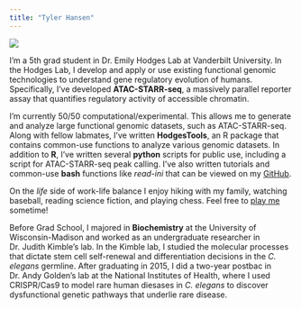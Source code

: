 ---
title: "Tyler Hansen"
---


![](images/glacier.jpg)



I'm a 5th grad student in Dr. Emily Hodges Lab at Vanderbilt University. In the Hodges Lab, I develop and apply or use existing functional genomic technologies to understand gene regulatory evolution of humans. Specifically, I've developed __ATAC-STARR-seq__, a massively parallel reporter assay that quantifies regulatory activity of accessible chromatin.   


I'm currently 50/50 computational/experimental. This allows me to generate and analyze large functional genomic datasets, such as ATAC-STARR-seq. Along with fellow labmates, I've written __HodgesTools__, an R package that contains common-use functions to analyze various genomic datasets. In addition to __R__, I've written several __python__ scripts for public use, including a script for ATAC-STARR-seq peak calling. I've also written tutorials and common-use __bash__ functions like _read-ini_ that can be viewed on my [GitHub](https://github.com/tyler-hansen). 


On the _life_ side of work-life balance I enjoy hiking with my family, watching baseball, reading science fiction, and playing chess. Feel free to [play me](https://play.chess.com/1oKWt) sometime!


Before Grad School, I majored in __Biochemistry__ at the University of Wisconsin-Madison and worked as an undergraduate researcher in Dr. Judith Kimble's lab. In the Kimble lab, I studied the molecular processes that dictate stem cell self-renewal and differentiation decisions in the _C. elegans_ germline. After graduating in 2015, I did a two-year postbac in Dr. Andy Golden's lab at the National Institutes of Health, where I used CRISPR/Cas9 to model rare human diesases in _C. elegans_ to discover dysfunctional genetic pathways that underlie rare disease. 


